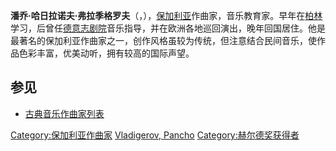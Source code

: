 {{Infobox classical
| 中文名 = 弗拉季格罗夫
| 画像 = Vladigerov.jpg
| 附注 =      
| 原文名 = Панчо Хараланов Владигеров
| 拉丁字母 = Pancho Haralanov Vladigerov 
| 国别 = 保加利亚   
| 出生日期 = 1899年3月13日
| 出生地 = 苏黎世
| 逝世日期 = 1978年9月8日(79歲)
| 逝世地 = 索菲亚
| 所属时期 = 20世纪
| 所属乐派 =  
| 擅长作品类型 = 歌剧，管弦乐，钢琴独奏
| 代表作 = 歌剧《卡洛扬沙皇》，两部交响曲，五部钢琴协奏曲，管弦乐《保加利亚狂想曲》，大量钢琴小品
| 师从 = 
| 学生 = 
| 官方网站 = 
}}

'''潘乔·哈日拉诺夫·弗拉季格罗夫'''（{{lang-bg|'''Панчо Хараланов Владигеров'''}}，{{bd|1899年|3月13日|1978年|9月8日|catIdx=Vladigerov, Pancho}}），[[保加利亚|保加利亚]]作曲家，音乐教育家。早年在[[柏林|柏林]]学习，后曾任[[德意志剧院|德意志剧院]]音乐指导，并在欧洲各地巡回演出，晚年回国居住。他是最著名的保加利亚作曲家之一，创作风格虽较为传统，但注意结合民间音乐，使作品色彩丰富，优美动听，拥有较高的国际声望。

== 参见 ==
* [[古典音乐作曲家列表|古典音乐作曲家列表]]

{{Authority control}}
{{DEFAULTSORT:Владигеров, Панчо}}

[[Category:保加利亚作曲家|Category:保加利亚作曲家]]
[[Category:20世纪作曲家|Vladigerov, Pancho]]
[[Category:赫尔德奖获得者|Category:赫尔德奖获得者]]